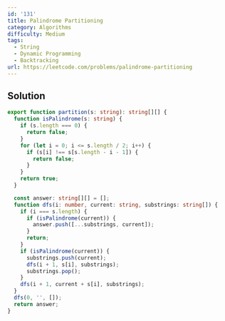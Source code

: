 ```yaml
---
id: '131'
title: Palindrome Partitioning
category: Algorithms
difficulty: Medium
tags:
  - String
  - Dynamic Programming
  - Backtracking
url: https://leetcode.com/problems/palindrome-partitioning
---
```


## Solution

```typescript showLineNumbers
export function partition(s: string): string[][] {
  function isPalindrome(s: string) {
    if (s.length === 0) {
      return false;
    }
    for (let i = 0; i <= s.length / 2; i++) {
      if (s[i] !== s[s.length - i - 1]) {
        return false;
      }
    }
    return true;
  }

  const answer: string[][] = [];
  function dfs(i: number, current: string, substrings: string[]) {
    if (i === s.length) {
      if (isPalindrome(current)) {
        answer.push([...substrings, current]);
      }
      return;
    }
    if (isPalindrome(current)) {
      substrings.push(current);
      dfs(i + 1, s[i], substrings);
      substrings.pop();
    }
    dfs(i + 1, current + s[i], substrings);
  }
  dfs(0, '', []);
  return answer;
}
```
